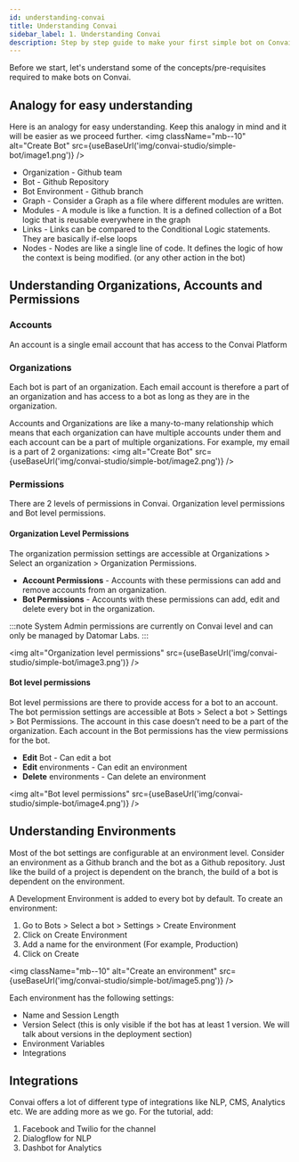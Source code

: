 ```yaml
---
id: understanding-convai
title: Understanding Convai
sidebar_label: 1. Understanding Convai
description: Step by step guide to make your first simple bot on Convai Studio
---
```



Before we start, let's understand some of the concepts/pre-requisites required to make bots on Convai. 

## Analogy for easy understanding
Here is an analogy for easy understanding. Keep this analogy in mind and it will be easier as we proceed further.
<img className="mb--10" alt="Create Bot" src={useBaseUrl('img/convai-studio/simple-bot/image1.png')} />

- Organization - Github team
- Bot - Github Repository
- Bot Environment - Github branch
- Graph - Consider a Graph as a file where different modules are written.
- Modules - A module is like a function. It is a defined collection of a Bot logic that is reusable everywhere in the graph
- Links - Links can be compared to the Conditional Logic statements. They are basically if-else loops
- Nodes - Nodes are like a single line of code. It defines the logic of how the context is being modified. (or any other action in the bot)

## Understanding Organizations, Accounts and Permissions

### Accounts
An account is a single email account that has access to the Convai Platform

### Organizations
Each bot is part of an organization. Each email account is therefore a part of an organization and has access to a bot as long as they are in the organization. 

Accounts and Organizations are like a many-to-many relationship which means that each organization can have multiple accounts under them and each account can be a part of multiple organizations. For example, my email is a part of 2 organizations:
<img alt="Create Bot" src={useBaseUrl('img/convai-studio/simple-bot/image2.png')} />

### Permissions
There are 2 levels of permissions in Convai. Organization level permissions and Bot level permissions.

#### Organization Level Permissions
The organization permission settings are accessible at Organizations > Select an organization > Organization Permissions.

- **Account Permissions** - Accounts with these permissions can add and remove accounts from an organization.
- **Bot Permissions** - Accounts with these permissions can add, edit and delete every bot in the organization.

:::note
System Admin permissions are currently on Convai level and can only be managed by Datomar Labs.
:::

<img alt="Organization level permissions" src={useBaseUrl('img/convai-studio/simple-bot/image3.png')} />

#### Bot level permissions

Bot level permissions are there to provide access for a bot to an account. The bot permission settings are accessible at Bots > Select a bot > Settings > Bot Permissions. The account in this case doesn’t need to be a part of the organization. Each account in the Bot permissions has the view permissions for the bot.

- **Edit** Bot - Can edit a bot
- **Edit** environments - Can edit an environment
- **Delete** environments - Can delete an environment

<img alt="Bot level permissions" src={useBaseUrl('img/convai-studio/simple-bot/image4.png')} />

## Understanding Environments
Most of the bot settings are configurable at an environment level. Consider an environment as a Github branch and the bot as a Github repository. Just like the build of a project is dependent on the branch, the build of a bot is dependent on the environment.

A Development Environment is added to every bot by default. To create an environment:

1. Go to Bots > Select a bot > Settings > Create Environment
2. Click on Create Environment
3. Add a name for the environment (For example, Production)
4. Click on Create

<img className="mb--10" alt="Create an environment" src={useBaseUrl('img/convai-studio/simple-bot/image5.png')} />

Each environment has the following settings:

- Name and Session Length
- Version Select (this is only visible if the bot has at least 1 version. We will talk about versions in the deployment section)
- Environment Variables
- Integrations

## Integrations

Convai offers a lot of different type of integrations like NLP, CMS, Analytics etc. We are adding more as we go. For the tutorial, add:

1. Facebook and Twilio for the channel
2. Dialogflow for NLP
3. Dashbot for Analytics